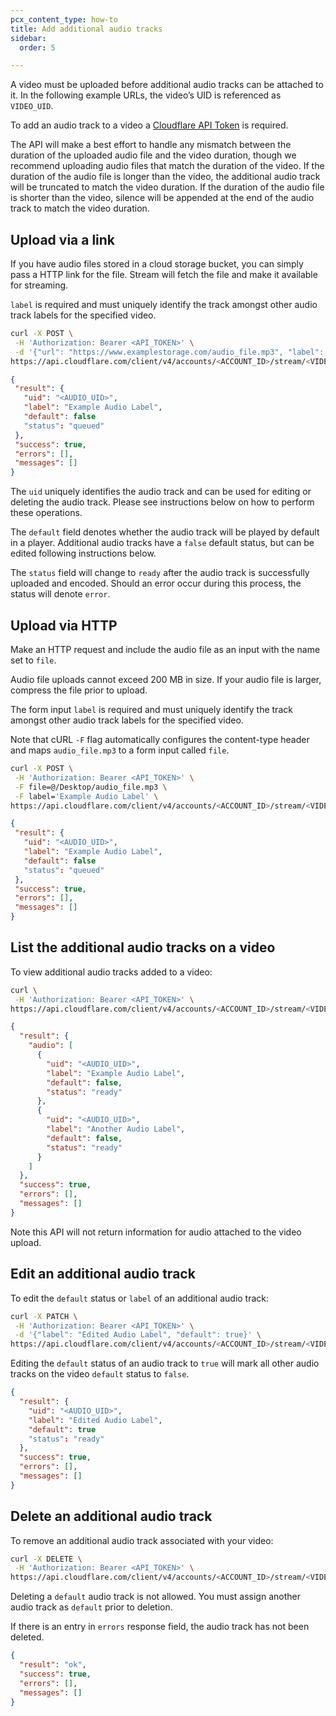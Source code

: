 ```yaml
---
pcx_content_type: how-to
title: Add additional audio tracks
sidebar:
  order: 5

---
```


A video must be uploaded before additional audio tracks can be attached to it. In the following example URLs, the video’s UID is referenced as `VIDEO_UID`.

To add an audio track to a video a [Cloudflare API Token](https://www.cloudflare.com/a/account/my-account) is required.

The API will make a best effort to handle any mismatch between the duration of the uploaded audio file and the video duration, though we recommend uploading audio files that match the duration of the video. If the duration of the audio file is longer than the video, the additional audio track will be truncated to match the video duration. If the duration of the audio file is shorter than the video, silence will be appended at the end of the audio track to match the video duration.

## Upload via a link

If you have audio files stored in a cloud storage bucket, you can simply pass a HTTP link for the file. Stream will fetch the file and make it available for streaming.

`label` is required and must uniquely identify the track amongst other audio track labels for the specified video.

```bash
curl -X POST \
 -H 'Authorization: Bearer <API_TOKEN>' \
 -d '{"url": "https://www.examplestorage.com/audio_file.mp3", "label": "Example Audio Label"}' \
https://api.cloudflare.com/client/v4/accounts/<ACCOUNT_ID>/stream/<VIDEO_UID>/audio/copy
```

```json title="Example response to add additional audio tracks"
{
 "result": {
   "uid": "<AUDIO_UID>",
   "label": "Example Audio Label",
   "default": false
   "status": "queued"
 },
 "success": true,
 "errors": [],
 "messages": []
}
```

The `uid` uniquely identifies the audio track and can be used for editing or deleting the audio track. Please see instructions below on how to perform these operations.

The `default` field denotes whether the audio track will be played by default in a player. Additional audio tracks have a `false` default status, but can be edited following instructions below.

The `status` field will change to `ready` after the audio track is successfully uploaded and encoded. Should an error occur during this process, the status will denote `error`.

## Upload via HTTP

Make an HTTP request and include the audio file as an input with the name set to `file`.

Audio file uploads cannot exceed 200 MB in size. If your audio file is larger, compress the file prior to upload.

The form input `label` is required and must uniquely identify the track amongst other audio track labels for the specified video.

Note that cURL `-F` flag automatically configures the content-type header and maps `audio_file.mp3` to a form input called `file`.

```bash
curl -X POST \
 -H 'Authorization: Bearer <API_TOKEN>' \
 -F file=@/Desktop/audio_file.mp3 \
 -F label='Example Audio Label' \
https://api.cloudflare.com/client/v4/accounts/<ACCOUNT_ID>/stream/<VIDEO_UID>/audio
```

```json title="Example response to add Additional audio tracks"
{
 "result": {
   "uid": "<AUDIO_UID>",
   "label": "Example Audio Label",
   "default": false
   "status": "queued"
 },
 "success": true,
 "errors": [],
 "messages": []
}
```

## List the additional audio tracks on a video

To view additional audio tracks added to a video:

```bash
curl \
 -H 'Authorization: Bearer <API_TOKEN>' \
https://api.cloudflare.com/client/v4/accounts/<ACCOUNT_ID>/stream/<VIDEO_UID>/audio
```

```json title="Example response to get the audio tracks associated with a video"
{
  "result": {
    "audio": [
      {
        "uid": "<AUDIO_UID>",
        "label": "Example Audio Label",
        "default": false,
        "status": "ready"
      },
      {
        "uid": "<AUDIO_UID>",
        "label": "Another Audio Label",
        "default": false,
        "status": "ready"
      }
    ]
  },
  "success": true,
  "errors": [],
  "messages": []
}
```

Note this API will not return information for audio attached to the video upload.

## Edit an additional audio track

To edit the `default` status or `label` of an additional audio track:

```bash
curl -X PATCH \
 -H 'Authorization: Bearer <API_TOKEN>' \
 -d '{"label": "Edited Audio Label", "default": true}' \
https://api.cloudflare.com/client/v4/accounts/<ACCOUNT_ID>/stream/<VIDEO_UID>/audio/<AUDIO_UID>
```

Editing the `default` status of an audio track to `true` will mark all other audio tracks on the video `default` status to `false`.

```json title="Example response to edit the audio tracks associated with a video"
{
  "result": {
    "uid": "<AUDIO_UID>",
    "label": "Edited Audio Label",
    "default": true
    "status": "ready"
  },
  "success": true,
  "errors": [],
  "messages": []
}
```

## Delete an additional audio track

To remove an additional audio track associated with your video:

```bash
curl -X DELETE \
 -H 'Authorization: Bearer <API_TOKEN>' \
https://api.cloudflare.com/client/v4/accounts/<ACCOUNT_ID>/stream/<VIDEO_UID>/audio/<AUDIO_UID>
```

Deleting a `default` audio track is not allowed.  You must assign another audio track as `default` prior to deletion.

If there is an entry in `errors` response field, the audio track has not been
deleted.

```json title="Example response to delete an audio track"
{
  "result": "ok",
  "success": true,
  "errors": [],
  "messages": []
}
```
